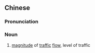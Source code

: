 {{also|车流量}}
==Chinese==
{{zh-forms|s=车流量|type=12}}

===Pronunciation===
{{zh-pron
|m=chēliúliàng
|cat=n
}}

===Noun===
{{zh-noun}}

# [[magnitude]] of [[traffic]] [[flow]], level of traffic